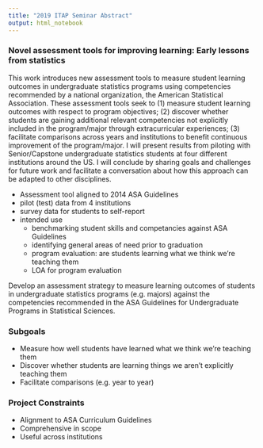 ```yaml
---
title: "2019 ITAP Seminar Abstract"
output: html_notebook
---
```


### Novel assessment tools for improving learning: Early lessons from statistics

This work introduces new assessment tools to measure student learning outcomes in undergraduate statistics programs using competencies recommended by a national organization, the American Statistical Association. These assessment tools seek to (1) measure student learning outcomes with respect to program objectives; (2) discover whether students are gaining additional relevant competencies not explicitly included in the program/major through extracurricular experiences; (3) facilitate comparisons across years and institutions to benefit continuous improvement of the program/major. I will present results from piloting with Senior/Capstone undergraduate statistics students at four different institutions around the US. I will conclude by sharing goals and challenges for future work and facilitate a conversation about how this approach can be adapted to other disciplines.


- Assessment tool aligned to 2014 ASA Guidelines
- pilot (test) data from 4 institutions 
- survey data for students to self-report
- intended use
    - benchmarking student skills and competancies against ASA Guidelines
    - identifying general areas of need prior to graduation
    - program evaluation: are students learning what we think we're teaching them
    - LOA for program evaluation





Develop an assessment strategy to measure learning outcomes of students in undergraduate statistics programs (e.g. majors) against the competencies recommended in the ASA Guidelines for Undergraduate Programs in Statistical Sciences.


### Subgoals

- Measure how well students have learned what we think we're teaching them
- Discover whether students are learning things we aren't explicitly teaching them
- Facilitate comparisons (e.g. year to year)


### Project Constraints

- Alignment to ASA Curriculum Guidelines
- Comprehensive in scope
- Useful across institutions 

